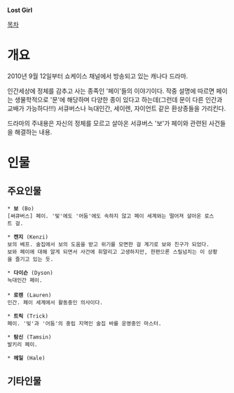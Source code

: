 '''Lost Girl''' 

[[목차]]
= 개요 =
2010년 9월 12일부터 쇼케이스 채널에서 방송되고 있는 캐나다 드라마.

인간세상에 정체를 감추고 사는 종족인 '페이'들의 이야기이다. 작중 설명에 따르면 페이는 생물학적으로 '문'에 해당하며 다양한 종이 있다고 하는데(그런데 문이 다른 인간과 교배가 가능하다!!!) 서큐버스나 늑대인간, 세이렌, 자이언트 같은 환상종들을 가리킨다.

드라마의 주내용은 자신의 정체를 모르고 살아온 서큐버스 '보'가 페이와 관련된 사건들을 해결하는 내용.
= 인물 =
{{{#!html
<div style="border: 3px solid Orange;padding:10px;margin-bottom:0px"><b style="font-size:18px">주의! 내용 누설이 있습니다.</b>

본 항목과 하위 항목은 작품의 줄거리나 결말, 반전요소를 설명하고 있습니다.
내용 누설을 원하지 않는다면 이 문서를 닫아 주세요.
</div>}}}
== 주요인물 ==
 * '''보''' (Bo)
 [써큐버스] 페이. '빛'에도 '어둠'에도 속하지 않고 페이 세계와는 떨어져 살아온 로스트 걸.

 * '''켄지''' (Kenzi)
 보의 베프. 술집에서 보의 도움을 받고 위기를 모면한 걸 계기로 보와 친구가 되었다.
 보와 페이에 대해 알게 되면서 사건에 휘말리고 고생하지만, 한편으론 스릴넘치는 이 상황을 즐기고 있는 듯.

 * '''다이슨''' (Dyson)
 늑대인간 페이.
 
 * '''로렌''' (Lauren)
 인간. 페이 세계에서 활동중인 의사이다.

 * '''트릭''' (Trick)
 페이. '빛'과 '어둠'의 중립 지역인 술집 바를 운영중인 마스터.

 * '''탐신''' (Tamsin)
 발키리 페이.

 * '''헤일''' (Hale)

== 기타인물 ==
 
